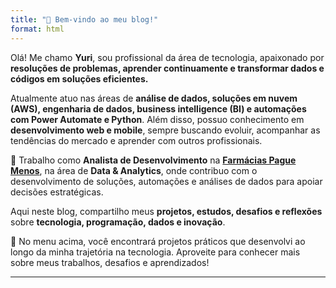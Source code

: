 ```yaml
---
title: "👋 Bem-vindo ao meu blog!"
format: html
---
```


Olá! Me chamo **Yuri**, sou profissional da área de tecnologia, apaixonado por **resoluções de problemas, aprender continuamente e transformar dados e códigos em soluções eficientes.**

Atualmente atuo nas áreas de **análise de dados, soluções em nuvem (AWS), engenharia de dados, business intelligence (BI) e automações com Power Automate e Python**. Além disso, possuo conhecimento em **desenvolvimento web e mobile**, sempre buscando evoluir, acompanhar as tendências do mercado e aprender com outros profissionais.

🎯 Trabalho como **Analista de Desenvolvimento** na **[Farmácias Pague Menos](https://www.linkedin.com/company/farmaciaspaguemenos/posts/?feedView=all)**, na área de **Data & Analytics**, onde contribuo com o desenvolvimento de soluções, automações e análises de dados para apoiar decisões estratégicas.

Aqui neste blog, compartilho meus **projetos, estudos, desafios e reflexões** sobre **tecnologia, programação, dados e inovação**.

🚀 No menu acima, você encontrará projetos práticos que desenvolvi ao longo da minha trajetória na tecnologia. Aproveite para conhecer mais sobre meus trabalhos, desafios e aprendizados!


---
